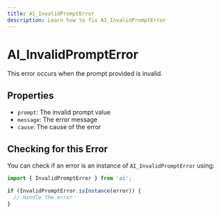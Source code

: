 ---
title: AI_InvalidPromptError
description: Learn how to fix AI_InvalidPromptError
---

# AI_InvalidPromptError

This error occurs when the prompt provided is invalid.

## Properties

- `prompt`: The invalid prompt value
- `message`: The error message
- `cause`: The cause of the error

## Checking for this Error

You can check if an error is an instance of `AI_InvalidPromptError` using:

```typescript
import { InvalidPromptError } from 'ai';

if (InvalidPromptError.isInstance(error)) {
  // Handle the error
}
```
